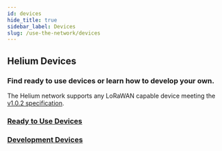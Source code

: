 ```yaml
---
id: devices
hide_title: true
sidebar_label: Devices
slug: /use-the-network/devices
---
```


## Helium Devices
### Find ready to use devices or learn how to develop your own. 

The Helium network supports any LoRaWAN capable device meeting the [v1.0.2 specification](https://lora-alliance.org/sites/default/files/2018-05/lorawan1_0_2-20161012_1398_1.pdf).

### [Ready to Use Devices](devices/ready-to-use)


### [Development Devices](devices/development) 






